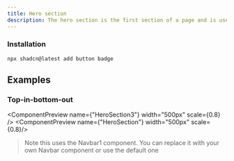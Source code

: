 ```yaml
---
title: Hero section
description: The hero section is the first section of a page and is used to introduce the page content
---
```


### Installation

```tsx
npx shadcn@latest add button badge
```

## Examples

### Top-in-bottom-out

<ComponentPreview name={"HeroSection3"} width="500px" scale={0.8} />
<ComponentPreview name={"HeroSection"} width="500px" scale={0.8}/>

> Note this uses the Navbar1 component. You can replace it with your own Navbar component or use the default one

